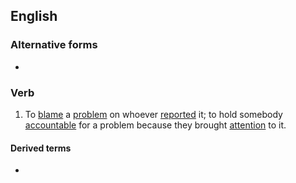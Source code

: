 ==English==
{{wikipedia|shooting the messenger}}

===Alternative forms===
* {{l|en|kill the messenger}}

===Verb===
{{en-verb|shoots the messenger|shooting the messenger|shot the messenger}}

# {{lb|en|idiomatic}} To [[blame]] a [[problem]] on whoever [[report]]ed it; to hold somebody [[accountable]] for a problem because they brought [[attention]] to it.
#: {{ux|en|I know you won't like this news, but please [[don't shoot the messenger|don't '''shoot the messenger''']].}}

====Derived terms====
* {{l|en|don't shoot the messenger}}
